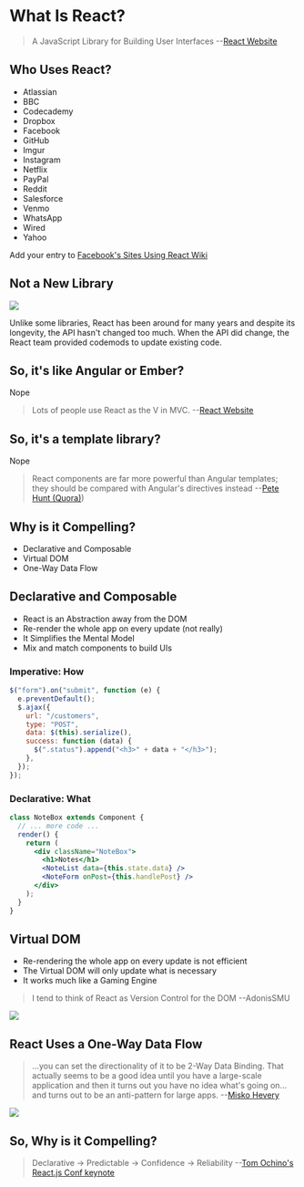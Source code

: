 # What Is React?

> A JavaScript Library for Building User Interfaces --[React Website](https://facebook.github.io/react/)

## Who Uses React?

- Atlassian
- BBC
- Codecademy
- Dropbox
- Facebook
- GitHub
- Imgur
- Instagram
- Netflix
- PayPal
- Reddit
- Salesforce
- Venmo
- WhatsApp
- Wired
- Yahoo

Add your entry to [Facebook's Sites Using React Wiki](https://github.com/facebook/react/wiki/Sites-Using-React)

## Not a New Library

![](./images/days-since.png)

Unlike some libraries, React has been around for many years and despite its longevity, the API hasn't changed too much. When the API did change, the React team provided codemods to update existing code.

## So, it's like Angular or Ember?

Nope

> Lots of people use React as the V in MVC. --[React Website](https://facebook.github.io/react/)

## So, it's a template library?

Nope

> React components are far more powerful than Angular templates; they should be compared with Angular's directives instead --[Pete Hunt (Quora)](http://www.quora.com/Pete-Hunt/Posts/Facebooks-React-vs-AngularJS-A-Closer-Look))

## Why is it Compelling?

- Declarative and Composable
- Virtual DOM
- One-Way Data Flow

## Declarative and Composable

- React is an Abstraction away from the DOM
- Re-render the whole app on every update (not really)
- It Simplifies the Mental Model
- Mix and match components to build UIs

### Imperative: How

```js
$("form").on("submit", function (e) {
  e.preventDefault();
  $.ajax({
    url: "/customers",
    type: "POST",
    data: $(this).serialize(),
    success: function (data) {
      $(".status").append("<h3>" + data + "</h3>");
    },
  });
});
```

### Declarative: What

```jsx
class NoteBox extends Component {
  // ... more code ...
  render() {
    return (
      <div className="NoteBox">
        <h1>Notes</h1>
        <NoteList data={this.state.data} />
        <NoteForm onPost={this.handlePost} />
      </div>
    );
  }
}
```

## Virtual DOM

- Re-rendering the whole app on every update is not efficient
- The Virtual DOM will only update what is necessary
- It works much like a Gaming Engine

> I tend to think of React as Version Control for the DOM --AdonisSMU

![](./images/mario-sprite.png)

## React Uses a One-Way Data Flow

> ...you can set the directionality of it to be 2-Way Data Binding. That actually seems to be a good idea until you have a large-scale application and then it turns out you have no idea what's going on... and turns out to be an anti-pattern for large apps. --[Misko Hevery](https://www.youtube.com/watch?v=uD6Okha_Yj0#t=1785)

![](./images/2-way-binding.png)

## So, Why is it Compelling?

> Declarative → Predictable → Confidence → Reliability --[Tom Ochino's React.js Conf keynote](https://www.youtube.com/watch?v=KVZ-P-ZI6W4#t=868)
